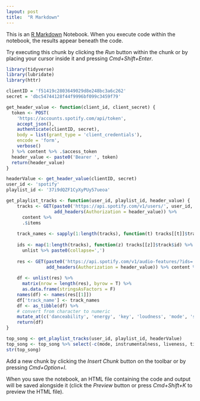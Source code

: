 ```yaml
---
layout: post
title:  "R Markdown"
---
```


This is an [R Markdown](http://rmarkdown.rstudio.com) Notebook. When you execute code within the notebook, the results appear beneath the code. 

Try executing this chunk by clicking the *Run* button within the chunk or by placing your cursor inside it and pressing *Cmd+Shift+Enter*. 

```r

library(tidyverse)
library(lubridate)
library(httr)

clientID = 'f51419c2803649029d8e248bc3a6c262'
secret = 'dbc54744128f44f9996bf099c3459f79'

get_header_value <- function(client_id, client_secret) {
  token <- POST(
    'https://accounts.spotify.com/api/token',
    accept_json(),
    authenticate(clientID, secret),
    body = list(grant_type = 'client_credentials'),
    encode = 'form',
    verbose()
  ) %>% content %>% .$access_token
  header_value <- paste0('Bearer ', token)
  return(header_value)
}

headerValue <- get_header_value(clientID, secret)
user_id <- 'spotify'
playlist_id <- '37i9dQZF1CyXyPUy57ueoa'

get_playlist_tracks <- function(user_id, playlist_id, header_value) {
    tracks <- GET(paste0('https://api.spotify.com/v1/users/', user_id,'/playlists/', playlist_id, '/tracks'),
                  add_headers(Authorization = header_value)) %>% 
      content %>% 
      .$items 
    
    track_names <- sapply(1:length(tracks), function(t) tracks[[t]]$track$name)
    
    ids <- map(1:length(tracks), function(z) tracks[[z]]$track$id) %>% 
      unlist %>% paste0(collapse=',')
    
    res <- GET(paste0('https://api.spotify.com/v1/audio-features/?ids=', ids),
               add_headers(Authorization = header_value)) %>% content %>% .$audio_features
    
    df <- unlist(res) %>% 
      matrix(nrow = length(res), byrow = T) %>% 
      as.data.frame(stringsAsFactors = F)
    names(df) <- names(res[[1]])
    df['track_name'] <- track_names
    df <- as_tibble(df) %>% 
    # convert from character to numeric
    mutate_at(c('danceability', 'energy', 'key', 'loudness', 'mode', 'speechiness', 'acousticness','instrumentalness', 'liveness', 'valence', 'tempo', 'duration_ms', 'time_signature'), funs(as.numeric(gsub('[^0-9.-e]+', '', as.character(.))))) 
    return(df)
}

top_song <- get_playlist_tracks(user_id, playlist_id, headerValue)
top_song <- top_song %>% select(-c(mode, instrumentalness, liveness, time_signature, uri, track_href, analysis_url, type))
str(top_song)


```

Add a new chunk by clicking the *Insert Chunk* button on the toolbar or by pressing *Cmd+Option+I*.

When you save the notebook, an HTML file containing the code and output will be saved alongside it (click the *Preview* button or press *Cmd+Shift+K* to preview the HTML file).
